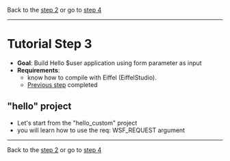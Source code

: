 Back to the [[step_2.wiki|step 2]] 
or go to [[step_4.wiki|step 4]]

----

= Tutorial Step 3 =
* '''Goal''': Build Hello $user application using form parameter as input
* '''Requirements''': 
** know how to compile with Eiffel (EiffelStudio).
** [[step_2.wiki|Previous step]] completed

== "hello" project ==
* Let's start from the "hello_custom" project
* you will learn how to use the req: WSF_REQUEST argument

----

Back to the [[step_2.wiki|step 2]] 
or go to [[step_4.wiki|step 4]]


